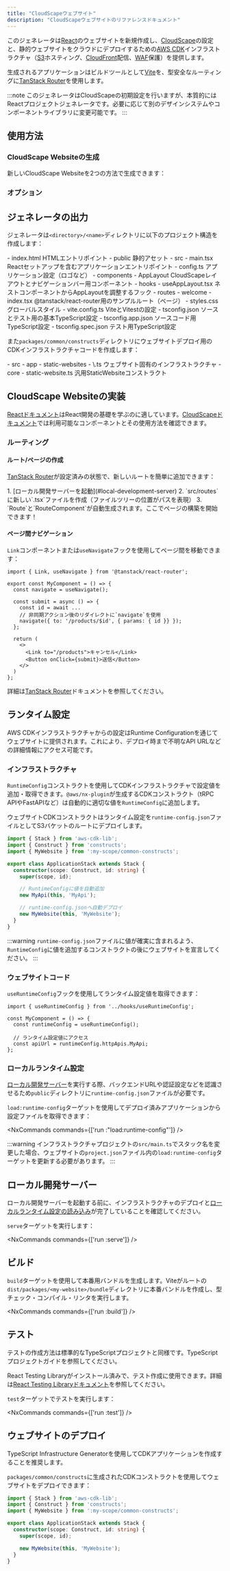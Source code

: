 ```yaml
---
title: "CloudScapeウェブサイト"
description: "CloudScapeウェブサイトのリファレンスドキュメント"
---
```





このジェネレータは[React](https://react.dev/)のウェブサイトを新規作成し、[CloudScape](http://cloudscape.design/)の設定と、静的ウェブサイトをクラウドにデプロイするための[AWS CDK](https://aws.amazon.com/cdk/)インフラストラクチャ（[S3](https://aws.amazon.com/s3/)ホスティング、[CloudFront](https://aws.amazon.com/cloudfront/)配信、[WAF](https://aws.amazon.com/waf/)保護）を提供します。

生成されるアプリケーションはビルドツールとして[Vite](https://vite.dev/)を、型安全なルーティングに[TanStack Router](https://tanstack.com/router/v1)を使用します。

:::note
このジェネレータはCloudScapeの初期設定を行いますが、本質的にはReactプロジェクトジェネレータです。必要に応じて別のデザインシステムやコンポーネントライブラリに変更可能です。
:::

## 使用方法

### CloudScape Websiteの生成

新しいCloudScape Websiteを2つの方法で生成できます：

<RunGenerator generator="ts#cloudscape-website" />

### オプション

<GeneratorParameters schema={schema} />

## ジェネレータの出力

ジェネレータは`<directory>/<name>`ディレクトリに以下のプロジェクト構造を作成します：

<FileTree>
  - index.html HTMLエントリポイント
  - public 静的アセット
  - src
    - main.tsx Reactセットアップを含むアプリケーションエントリポイント
    - config.ts アプリケーション設定（ロゴなど）
    - components
      - AppLayout CloudScapeレイアウトとナビゲーションバー用コンポーネント
    - hooks
      - useAppLayout.tsx ネストコンポーネントからAppLayoutを調整するフック
    - routes
      - welcome
        - index.tsx @tanstack/react-router用のサンプルルート（ページ）
    - styles.css グローバルスタイル
  - vite.config.ts ViteとVitestの設定
  - tsconfig.json ソースとテスト用の基本TypeScript設定
  - tsconfig.app.json ソースコード用TypeScript設定
  - tsconfig.spec.json テスト用TypeScript設定
</FileTree>

また`packages/common/constructs`ディレクトリにウェブサイトデプロイ用のCDKインフラストラクチャコードを作成します：

<FileTree>
  - src
    - app
      - static-websites
        - \<name>.ts ウェブサイト固有のインフラストラクチャ
    - core
      - static-website.ts 汎用StaticWebsiteコンストラクト
</FileTree>

## CloudScape Websiteの実装

[Reactドキュメント](https://react.dev/learn)はReact開発の基礎を学ぶのに適しています。[CloudScapeドキュメント](https://cloudscape.design/components/)では利用可能なコンポーネントとその使用方法を確認できます。

### ルーティング

#### ルート/ページの作成

[TanStack Router](https://tanstack.com/router/v1)が設定済みの状態で、新しいルートを簡単に追加できます：

<Steps>
  1. [ローカル開発サーバーを起動](#local-development-server)
  2. `src/routes`に新しい`<page-name>.tsx`ファイルを作成（ファイルツリーの位置がパスを表現）
  3. `Route`と`RouteComponent`が自動生成されます。ここでページの構築を開始できます！
</Steps>

#### ページ間ナビゲーション

`Link`コンポーネントまたは`useNavigate`フックを使用してページ間を移動できます：

```tsx {1, 4, 8-9, 14}
import { Link, useNavigate } from '@tanstack/react-router';

export const MyComponent = () => {
  const navigate = useNavigate();

  const submit = async () => {
    const id = await ...
    // 非同期アクション後のリダイレクトに`navigate`を使用
    navigate({ to: '/products/$id', { params: { id }} });
  };

  return (
    <>
      <Link to="/products">キャンセル</Link>
      <Button onClick={submit}>送信</Button>
    </>
  )
};
```

詳細は[TanStack Router](https://tanstack.com/router/latest/docs/framework/react/overview)ドキュメントを参照してください。

## ランタイム設定

AWS CDKインフラストラクチャからの設定はRuntime Configurationを通じてウェブサイトに提供されます。これにより、デプロイ時まで不明なAPI URLなどの詳細情報にアクセス可能です。

### インフラストラクチャ

`RuntimeConfig`コンストラクトを使用してCDKインフラストラクチャで設定値を追加・取得できます。`@aws/nx-plugin`が生成するCDKコンストラクト（<Link path="guides/trpc">tRPC API</Link>や<Link path="guides/fastapi">FastAPI</Link>など）は自動的に適切な値を`RuntimeConfig`に追加します。

ウェブサイトCDKコンストラクトはランタイム設定を`runtime-config.json`ファイルとしてS3バケットのルートにデプロイします。

```ts title="packages/infra/src/stacks/application-stack.ts" {9-10,12-13}
import { Stack } from 'aws-cdk-lib';
import { Construct } from 'constructs';
import { MyWebsite } from ':my-scope/common-constructs';

export class ApplicationStack extends Stack {
  constructor(scope: Construct, id: string) {
    super(scope, id);

    // RuntimeConfigに値を自動追加
    new MyApi(this, 'MyApi');

    // runtime-config.jsonへ自動デプロイ
    new MyWebsite(this, 'MyWebsite');
  }
}
```

:::warning
`runtime-config.json`ファイルに値が確実に含まれるよう、`RuntimeConfig`に値を追加するコンストラクトの後にウェブサイトを宣言してください。
:::

### ウェブサイトコード

`useRuntimeConfig`フックを使用してランタイム設定値を取得できます：

```tsx {1,4}
import { useRuntimeConfig } from '../hooks/useRuntimeConfig';

const MyComponent = () => {
  const runtimeConfig = useRuntimeConfig();

  // ランタイム設定値にアクセス
  const apiUrl = runtimeConfig.httpApis.MyApi;
};
```

### ローカルランタイム設定

[ローカル開発サーバー](#local-development-server)を実行する際、バックエンドURLや認証設定などを認識させるため`public`ディレクトリに`runtime-config.json`ファイルが必要です。

`load:runtime-config`ターゲットを使用してデプロイ済みアプリケーションから設定ファイルを取得できます：

<NxCommands commands={['run <my-website>:"load:runtime-config"']} />

:::warning
インフラストラクチャプロジェクトの`src/main.ts`でスタック名を変更した場合、ウェブサイトの`project.json`ファイル内の`load:runtime-config`ターゲットを更新する必要があります。
:::

## ローカル開発サーバー

ローカル開発サーバーを起動する前に、インフラストラクチャのデプロイと[ローカルランタイム設定の読み込み](#local-runtime-config)が完了していることを確認してください。

`serve`ターゲットを実行します：

<NxCommands commands={['run <my-website>:serve']} />

## ビルド

`build`ターゲットを使用して本番用バンドルを生成します。Viteがルートの`dist/packages/<my-website>/bundle`ディレクトリに本番バンドルを作成し、型チェック・コンパイル・リンタを実行します。

<NxCommands commands={['run <my-website>:build']} />

## テスト

テストの作成方法は標準的なTypeScriptプロジェクトと同様です。<Link path="guides/typescript-project#testing">TypeScriptプロジェクトガイド</Link>を参照してください。

React Testing Libraryがインストール済みで、テスト作成に使用できます。詳細は[React Testing Libraryドキュメント](https://testing-library.com/docs/react-testing-library/example-intro)を参照してください。

`test`ターゲットでテストを実行します：

<NxCommands commands={['run <my-website>:test']} />

## ウェブサイトのデプロイ

<Link path="guides/typescript-infrastructure">TypeScript Infrastructure Generator</Link>を使用してCDKアプリケーションを作成することを推奨します。

`packages/common/constructs`に生成されたCDKコンストラクトを使用してウェブサイトをデプロイできます：

```ts title="packages/infra/src/stacks/application-stack.ts" {3, 9}
import { Stack } from 'aws-cdk-lib';
import { Construct } from 'constructs';
import { MyWebsite } from ':my-scope/common-constructs';

export class ApplicationStack extends Stack {
  constructor(scope: Construct, id: string) {
    super(scope, id);

    new MyWebsite(this, 'MyWebsite');
  }
}
```